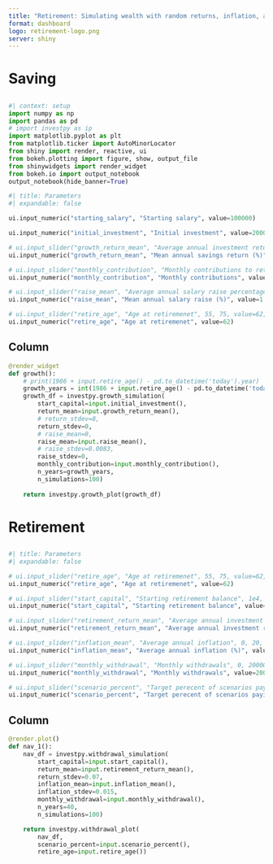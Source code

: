 ```yaml
---
title: "Retirement: Simulating wealth with random returns, inflation, and withdrawals"
format: dashboard
logo: retirement-logo.png
server: shiny
---
```


# Saving

## {.sidebar}

```python
#| context: setup
import numpy as np
import pandas as pd
# import investpy as ip
import matplotlib.pyplot as plt
from matplotlib.ticker import AutoMinorLocator
from shiny import render, reactive, ui
from bokeh.plotting import figure, show, output_file
from shinywidgets import render_widget
from bokeh.io import output_notebook
output_notebook(hide_banner=True)
```

```python
#| title: Parameters
#| expandable: false

ui.input_numeric("starting_salary", "Starting salary", value=100000)

ui.input_numeric("initial_investment", "Initial investment", value=200000)

# ui.input_slider("growth_return_mean", "Average annual investment return while saving", 0, 12, value=4.0, step=0.5, post="%")
ui.input_numeric("growth_return_mean", "Mean annual savings return (%)", value=4.0)

# ui.input_slider("monthly_contribution", "Monthly contributions to retirement savings", 0, 10000, value=2000, step=100, pre="$")
ui.input_numeric("monthly_contribution", "Monthly contributions", value=2000)

# ui.input_slider("raise_mean", "Average annual salary raise percentage", 0, 5, value=1.01, step=0.01, post="%")
ui.input_numeric("raise_mean", "Mean annual salary raise (%)", value=1.01)

# ui.input_slider("retire_age", "Age at retiremenet", 55, 75, value=62, step=1)
ui.input_numeric("retire_age", "Age at retiremenet", value=62)
```


## Column


```python
@render_widget
def growth():
    # print(1986 + input.retire_age() - pd.to_datetime('today').year)
    growth_years = int(1986 + input.retire_age() - pd.to_datetime('today').year)
    growth_df = investpy.growth_simulation(
        start_capital=input.initial_investment(),
        return_mean=input.growth_return_mean(),
        # return_stdev=8,
        return_stdev=0,
        # raise_mean=0,
        raise_mean=input.raise_mean(),
        # raise_stdev=0.0083,
        raise_stdev=0,
        monthly_contribution=input.monthly_contribution(),
        n_years=growth_years,
        n_simulations=100)
    
    return investpy.growth_plot(growth_df)
``` 

# Retirement

## {.sidebar}

```python
#| title: Parameters
#| expandable: false

# ui.input_slider("retire_age", "Age at retiremenet", 55, 75, value=62, step=1)
ui.input_numeric("retire_age", "Age at retiremenet", value=62)

# ui.input_slider("start_capital", "Starting retirement balance", 1e4, 1e7, value=1e6, pre="$")
ui.input_numeric("start_capital", "Starting retirement balance", value=1e6)

# ui.input_slider("retirement_return_mean", "Average annual investment return in retirement (Bond market averages 2.5%)", 0, 12, value=2.5, step=0.5, post="%")
ui.input_numeric("retirement_return_mean", "Average annual investment return in retirement (Bond market averages 2.5%)", value=2.5)

# ui.input_slider("inflation_mean", "Average annual inflation", 0, 20, value=2.5, step=0.5, post="%")
ui.input_numeric("inflation_mean", "Average annual inflation (%)", value=2.5)

# ui.input_slider("monthly_withdrawal", "Monthly withdrawals", 0, 20000, value=2000, step=100, pre="$")
ui.input_numeric("monthly_withdrawal", "Monthly withdrawals", value=2000)

# ui.input_slider("scenario_percent", "Target perecent of scenarios paying out", 50, 100, value=90, step=5, post="%")
ui.input_numeric("scenario_percent", "Target perecent of scenarios paying out", value=90)
```

## Column

```python
@render.plot()
def nav_1():
    nav_df = investpy.withdrawal_simulation(
        start_capital=input.start_capital(),
        return_mean=input.retirement_return_mean(),
        return_stdev=0.07,
        inflation_mean=input.inflation_mean(),
        inflation_stdev=0.015,
        monthly_withdrawal=input.monthly_withdrawal(),
        n_years=40,
        n_simulations=100)

    return investpy.withdrawal_plot(
        nav_df,
        scenario_percent=input.scenario_percent(), 
        retire_age=input.retire_age())
``` 
